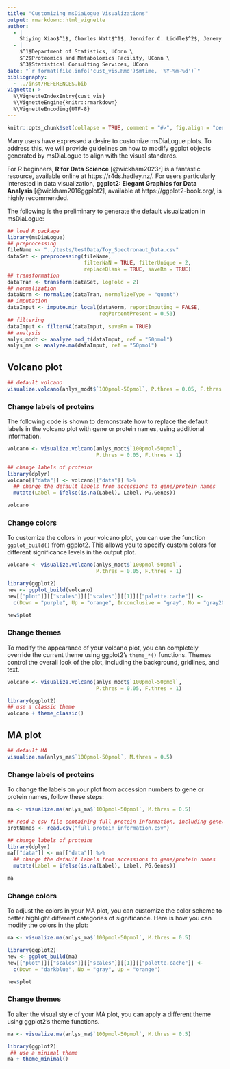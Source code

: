 ```yaml
---
title: "Customizing msDiaLogue Visualizations"
output: rmarkdown::html_vignette
author: 
  - |
    Shiying Xiao$^1$, Charles Watt$^1$, Jennifer C. Liddle$^2$, Jeremy L. Balsbaugh$^2$, Timothy E. Moore$^3$
  - |
    $^1$Department of Statistics, UConn \
    $^2$Proteomics and Metabolomics Facility, UConn \
    $^3$Statistical Consulting Services, UConn
date: "`r format(file.info('cust_vis.Rmd')$mtime, '%Y-%m-%d')`"
bibliography:
  - ../inst/REFERENCES.bib
vignette: >
  %\VignetteIndexEntry{cust_vis}
  %\VignetteEngine{knitr::rmarkdown}
  %\VignetteEncoding{UTF-8}
---
```


```r
knitr::opts_chunk$set(collapse = TRUE, comment = "#>", fig.align = "center")
```


Many users have expressed a desire to customize msDiaLogue plots. To address
this, we will provide guidelines on how to modify ggplot objects generated by
msDiaLogue to align with the visual standards.


For R beginners, **R for Data Science** [@wickham2023r] is a fantastic resource,
available online at https://r4ds.hadley.nz/. For users particularly interested
in data visualization, **ggplot2: Elegant Graphics for Data Analysis** [@wickham2016ggplot2],
available at https://ggplot2-book.org/, is highly recommended.


The following is the preliminary to generate the default visualization in
msDiaLogue:


```r
## load R package
library(msDiaLogue)
## preprocessing
fileName <- "../tests/testData/Toy_Spectronaut_Data.csv"
dataSet <- preprocessing(fileName,
                         filterNaN = TRUE, filterUnique = 2,
                         replaceBlank = TRUE, saveRm = TRUE)
## transformation
dataTran <- transform(dataSet, logFold = 2)
## normalization
dataNorm <- normalize(dataTran, normalizeType = "quant")
## imputation
dataImput <- impute.min_local(dataNorm, reportImputing = FALSE,
                              reqPercentPresent = 0.51)
## filtering
dataImput <- filterNA(dataImput, saveRm = TRUE)
## analysis
anlys_modt <- analyze.mod_t(dataImput, ref = "50pmol")
anlys_ma <- analyze.ma(dataImput, ref = "50pmol")
```


## Volcano plot


```r
## default volcano
visualize.volcano(anlys_modt$`100pmol-50pmol`, P.thres = 0.05, F.thres = 1)
```


### Change labels of proteins


The following code is shown to demonstrate how to replace the default labels in
the volcano plot with gene or protein names, using additional information.


```r
volcano <- visualize.volcano(anlys_modt$`100pmol-50pmol`,
                             P.thres = 0.05, F.thres = 1)

## change labels of proteins
library(dplyr)
volcano[["data"]] <- volcano[["data"]] %>%
  ## change the default labels from accessions to gene/protein names
  mutate(Label = ifelse(is.na(Label), Label, PG.Genes))

volcano
```


### Change colors


To customize the colors in your volcano plot, you can use the function
`ggplot_build()` from ggplot2. This allows you to specify custom colors for
different significance levels in the output plot.


```r
volcano <- visualize.volcano(anlys_modt$`100pmol-50pmol`,
                             P.thres = 0.05, F.thres = 1)

library(ggplot2)
new <- ggplot_build(volcano)
new[["plot"]][["scales"]][["scales"]][[1]][["palette.cache"]] <-
  c(Down = "purple", Up = "orange", Inconclusive = "gray", No = "gray20")

new$plot
```


### Change themes


To modify the appearance of your volcano plot, you can completely override the
current theme using ggplot2's `theme_*()` functions. Themes control the overall
look of the plot, including the background, gridlines, and text.


```r
volcano <- visualize.volcano(anlys_modt$`100pmol-50pmol`,
                             P.thres = 0.05, F.thres = 1)

library(ggplot2)
## use a classic theme
volcano + theme_classic()
```


## MA plot


```r
## default MA
visualize.ma(anlys_ma$`100pmol-50pmol`, M.thres = 0.5)
```


### Change labels of proteins


To change the labels on your plot from accession numbers to gene or protein
names, follow these steps:


```r
ma <- visualize.ma(anlys_ma$`100pmol-50pmol`, M.thres = 0.5)

## read a csv file containing full protein information, including gene/protein names
protNames <- read.csv("full_protein_information.csv")

## change labels of proteins
library(dplyr)
ma[["data"]] <- ma[["data"]] %>%
  ## change the default labels from accessions to gene/protein names
  mutate(Label = ifelse(is.na(Label), Label, PG.Genes))

ma
```


### Change colors


To adjust the colors in your MA plot, you can customize the color scheme to
better highlight different categories of significance. Here is how you can
modify the colors in the plot:


```r
ma <- visualize.ma(anlys_ma$`100pmol-50pmol`, M.thres = 0.5)

library(ggplot2)
new <- ggplot_build(ma)
new[["plot"]][["scales"]][["scales"]][[1]][["palette.cache"]] <-
  c(Down = "darkblue", No = "gray", Up = "orange")

new$plot
```


### Change themes


To alter the visual style of your MA plot, you can apply a different theme using
ggplot2's theme functions.


```r
ma <- visualize.ma(anlys_ma$`100pmol-50pmol`, M.thres = 0.5)

library(ggplot2)
 ## use a minimal theme
ma + theme_minimal()
```

